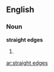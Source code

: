 ==English==
===Noun===
'''straight edges'''
# {{plural of|[[straight edge]]}}

[[ar:straight edges]]
